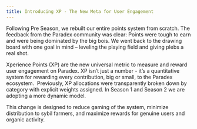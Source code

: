 ```yaml
---
title: Introducing XP - The New Meta for User Engagement
---
```


Following Pre Season, we rebuilt our entire points system from scratch. The feedback from the Paradex community was clear: Points were tough to earn and were being dominated by the big bois. We went back to the drawing board with one goal in mind – leveling the playing field and giving plebs a real shot.

Xperience Points (XP) are the new universal metric to measure and reward user engagement on Paradex. XP isn’t just a number - it’s a quantitative system for rewarding every contribution, big or small, to the Paradex ecosystem.
‍
Previously, XP allocations were transparently broken down by category with explicit weights assigned. In Season 1 and Season 2 we are adopting a more dynamic model.

This change is designed to reduce gaming of the system, minimize distribution to sybil farmers, and maximize rewards for genuine users and organic activity.
